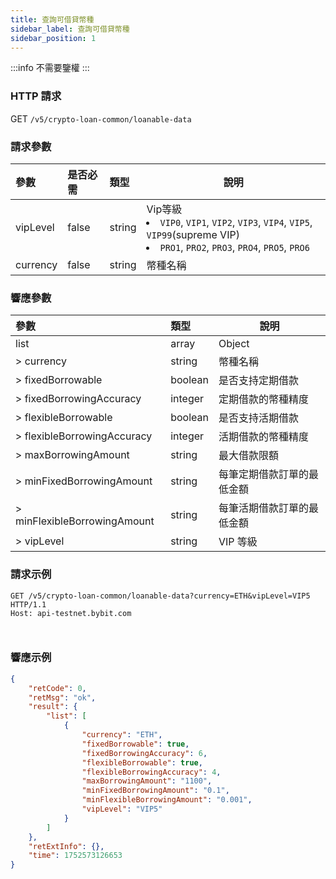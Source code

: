 ```yaml
---
title: 查詢可借貸幣種
sidebar_label: 查詢可借貸幣種
sidebar_position: 1
---
```

:::info
不需要鑒權
:::

### HTTP 請求
GET `/v5/crypto-loan-common/loanable-data`

### 請求參數
| 參數 | 是否必需 | 類型 | 說明|
|:----- |:-------|:-----|------ |
|vipLevel|false|string|Vip等級 <li>`VIP0`, `VIP1`, `VIP2`, `VIP3`, `VIP4`, `VIP5`, `VIP99`(supreme VIP)</li><li>`PRO1`, `PRO2`, `PRO3`, `PRO4`, `PRO5`, `PRO6`</li>|
|currency|false|string|幣種名稱|

### 響應參數
| 參數 | 類型 | 說明|
|:----- |:-----|----- |
|list|array |Object |
|> currency|string |幣種名稱|
|> fixedBorrowable|boolean |是否支持定期借款|
|> fixedBorrowingAccuracy|integer |定期借款的幣種精度|
|> flexibleBorrowable|boolean |是否支持活期借款|
|> flexibleBorrowingAccuracy|integer |活期借款的幣種精度|
|> maxBorrowingAmount|string |最大借款限額|
|> minFixedBorrowingAmount|string |每筆定期借款訂單的最低金額|
|> minFlexibleBorrowingAmount|string |每筆活期借款訂單的最低金額|
|> vipLevel|string |VIP 等級|

### 請求示例

<Tabs groupId="programming-languages">
<TabItem value="http" label="HTTP">

```http
GET /v5/crypto-loan-common/loanable-data?currency=ETH&vipLevel=VIP5 HTTP/1.1
Host: api-testnet.bybit.com
```

</TabItem>
<TabItem value="python" label="Python">

```python

```

</TabItem>

<TabItem value="Node" label="Node.js">

```n4js

```

</TabItem>
</Tabs>

### 響應示例

```json
{
    "retCode": 0,
    "retMsg": "ok",
    "result": {
        "list": [
            {
                "currency": "ETH",
                "fixedBorrowable": true,
                "fixedBorrowingAccuracy": 6,
                "flexibleBorrowable": true,
                "flexibleBorrowingAccuracy": 4,
                "maxBorrowingAmount": "1100",
                "minFixedBorrowingAmount": "0.1",
                "minFlexibleBorrowingAmount": "0.001",
                "vipLevel": "VIP5"
            }
        ]
    },
    "retExtInfo": {},
    "time": 1752573126653
}
```
